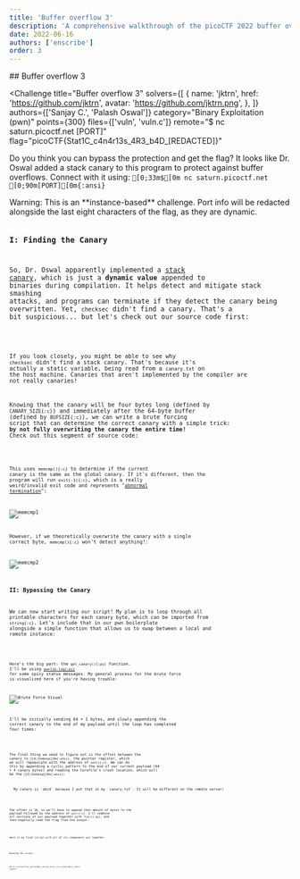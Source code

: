 ```yaml
---
title: 'Buffer overflow 3'
description: 'A comprehensive walkthrough of the picoCTF 2022 buffer overflow challenges, exploring stack-based exploitation techniques and binary security fundamentals.'
date: 2022-06-16
authors: ['enscribe']
order: 3
---
```



<div class="invisible h-0! [&+*]:mt-0 [&+*_*]:mt-0">
## Buffer overflow 3
</div>

<Challenge
  title="Buffer overflow 3"
  solvers={[
    {
      name: 'jktrn',
      href: 'https://github.com/jktrn',
      avatar: 'https://github.com/jktrn.png',
    },
  ]}
  authors={['Sanjay C.', 'Palash Oswal']}
  category="Binary Exploitation (pwn)"
  points={300}
  files={['vuln', 'vuln.c']}
  remote="$ nc saturn.picoctf.net [PORT]"
  flag="picoCTF{Stat1C_c4n4r13s_4R3_b4D_[REDACTED]}"
>
  Do you think you can bypass the protection and get the flag? It looks like Dr. Oswal added a stack canary to this program to protect against buffer overflows. Connect with it using: `[0;33m$[0m nc saturn.picoctf.net [0;90m[PORT][0m{:ansi}`
</Challenge>

<Callout variant="warning">
  Warning: This is an **instance-based** challenge. Port info will be redacted alongside the last eight characters of the flag, as they are dynamic.
</Callout>


<Code code={Code28} lang="ansi" mark={5} />

### I: Finding the Canary

So, Dr. Oswal apparently implemented a [stack canary](https://www.sans.org/blog/stack-canaries-gingerly-sidestepping-the-cage/), which is just a **dynamic value** appended to binaries during compilation. It helps detect and mitigate stack smashing attacks, and programs can terminate if they detect the canary being overwritten. Yet, `checksec` didn't find a canary. That's a bit suspicious... but let's check out our source code first:


<Code code={Code29} lang="c" title="vuln.c" />

If you look closely, you might be able to see why `checksec` didn't find a stack canary. That's because it's actually a static variable, being read from a `canary.txt` on the host machine. Canaries that aren't implemented by the compiler are not really canaries!

Knowing that the canary will be four bytes long (defined by `CANARY_SIZE{:c}`) and immediately after the 64-byte buffer (defined by `BUFSIZE{:c}`), we can write a brute forcing script that can determine the correct canary with a simple trick: **by not fully overwriting the canary the entire time!** Check out this segment of source code:


<Code code={Code30} lang="c" title="vuln.c" startLineNumber={60} />

This uses `memcmp(){:c}` to determine if the current canary is the same as the global canary. If it's different, then the program will run `exit(-1){:c}`, which is a really weird/invalid exit code and represents "[abnormal termination](https://softwareengineering.stackexchange.com/questions/314563/where-did-exit-1-come-from)":

![memcmp1](assets/memcmp1.svg)

However, if we theoretically overwrite the canary with a single correct byte, `memcmp(){:c}` won't detect anything!:

![memcmp2](assets/memcmp2.svg)

### II: Bypassing the Canary

We can now start writing our script! My plan is to loop through all printable characters for each canary byte, which can be imported from `string{:c}`. Let's include that in our pwn boilerplate alongside a simple function that allows us to swap between a local and remote instance:


<Code code={Code31} lang="py" title="solve.py" />

Here's the big part: the `get_canary(){:py}` function. I'll be using [`pwnlib.log{:py}`](https://docs.pwntools.com/en/stable/log.html) for some spicy status messages. My general process for the brute force is visualized here if you're having trouble:

![Brute Force Visual](assets/brute-visual.svg)

I'll be initially sending 64 + 1 bytes, and slowly appending the correct canary to the end of my payload until the loop has completed four times:


<Code code={Code32} lang="py" title="solve.py" collapse="1-14" />

The final thing we need to figure out is the offset between the canary to ``[0;31m$eip[0m{:ansi}``, the pointer register, which we will repopulate with the address of `win(){:c}`. We can do this by appending a cyclic pattern to the end of our current payload (64 + 4 canary bytes) and reading the Corefile's crash location, which will be the ``[0;31m$eip[0m{:ansi}``:

<Callout>
  My canary is `abcd` because I put that in my `canary.txt`. It will be different on the remote server!
</Callout>


<Code code={Code33} lang="ansi" mark={21} />

The offset is 16, so we'll have to append that amount of bytes to the payload followed by the address of `win(){:c}`. I'll combine all sections of our payload together with `flat(){:py}`, and then hopefully read the flag from the output:


<Code code={Code34} lang="py" title="solve.py" collapse="1-31" />

Here is my final script with all of its components put together:


<Code code={Code35} lang="py" title="solve.py" />

Running the script:


<Code code={Code36} lang="ansi" mark={9} />

We've successfully performed a brute force on a vulnerable static canary!
